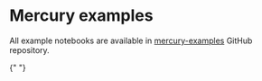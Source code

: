
# Mercury examples

All example notebooks are available in [mercury-examples](https://github.com/mljar/mercury-examples) GitHub repository. 

<Cards>
  <Card icon={messageIcon} title="Hello World" href="/examples/hello-world/"/>
  <Card icon={selectIcon} title="Dynamic widgets" href="/examples/dynamic-widgets/"/>
  <Card icon={calculatorIcon} title="Increment and decrement" href="/examples/increment-decrement/"/>
  <Card icon={websiteIcon} title="Share static notebook" href="/examples/static-website-jupyter-notebook/"/>
  <Card icon={tableIcon} title="Load large dataset" href="/examples/load-large-dataset-jupyter-notebook/"/>
  <Card icon={clickIcon} title="Load on click" href="/examples/load-on-click/"/>
  <Card icon={eyeIcon} title="Show hide code app" href="/examples/show-hide-code-jupyter-notebook/"/>

{" "}
<Card title="File upload" href="/examples/file-upload-jupyter-notebook/" />
<Card
  title="Matplotlib starter"
  href="/examples/matplotlib-jupyter-notebook/"
/>
<Card title="Plotly starter" href="/examples/plotly-jupyter-notebook/" />
<Card
  title="Pandas DataFrame"
  href="/examples/display-pandas-dataframe-jupyter-notebook/"
/>
<Card title="Markdown with variables" href="/examples/markdown-python-variables-jupyter-notebook/" />

</Cards>
